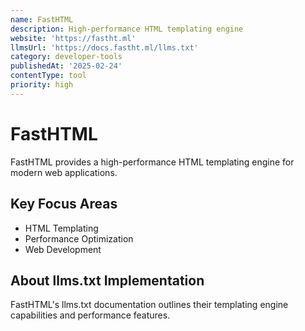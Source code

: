 ```yaml
---
name: FastHTML
description: High-performance HTML templating engine
website: 'https://fastht.ml'
llmsUrl: 'https://docs.fastht.ml/llms.txt'
category: developer-tools
publishedAt: '2025-02-24'
contentType: tool
priority: high
---
```


# FastHTML

FastHTML provides a high-performance HTML templating engine for modern web applications.

## Key Focus Areas

- HTML Templating
- Performance Optimization
- Web Development

## About llms.txt Implementation

FastHTML's llms.txt documentation outlines their templating engine capabilities and performance features.
